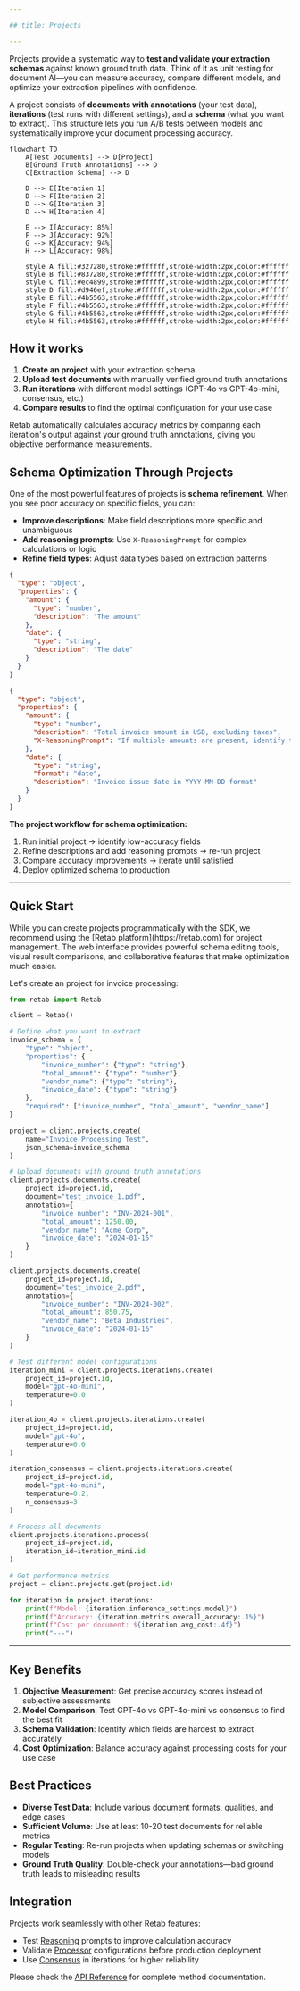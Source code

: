 ```yaml
---

## title: Projects

---
```


Projects provide a systematic way to **test and validate your extraction schemas** against known ground truth data. Think of it as unit testing for document AI—you can measure accuracy, compare different models, and optimize your extraction pipelines with confidence.

A project consists of **documents with annotations** (your test data), **iterations** (test runs with different settings), and a **schema** (what you want to extract). This structure lets you run A/B tests between models and systematically improve your document processing accuracy.


```mermaid
flowchart TD
    A[Test Documents] --> D[Project]
    B[Ground Truth Annotations] --> D
    C[Extraction Schema] --> D
    
    D --> E[Iteration 1]
    D --> F[Iteration 2] 
    D --> G[Iteration 3]
    D --> H[Iteration 4]
    
    E --> I[Accuracy: 85%]
    F --> J[Accuracy: 92%]
    G --> K[Accuracy: 94%]
    H --> L[Accuracy: 98%]
    
    style A fill:#327280,stroke:#ffffff,stroke-width:2px,color:#ffffff
    style B fill:#837280,stroke:#ffffff,stroke-width:2px,color:#ffffff
    style C fill:#ec4899,stroke:#ffffff,stroke-width:2px,color:#ffffff
    style D fill:#d946ef,stroke:#ffffff,stroke-width:2px,color:#ffffff
    style E fill:#4b5563,stroke:#ffffff,stroke-width:2px,color:#ffffff
    style F fill:#4b5563,stroke:#ffffff,stroke-width:2px,color:#ffffff
    style G fill:#4b5563,stroke:#ffffff,stroke-width:2px,color:#ffffff
    style H fill:#4b5563,stroke:#ffffff,stroke-width:2px,color:#ffffff
```

## How it works

1. **Create an project** with your extraction schema
2. **Upload test documents** with manually verified ground truth annotations
3. **Run iterations** with different model settings (GPT-4o vs GPT-4o-mini, consensus, etc.)
4. **Compare results** to find the optimal configuration for your use case

Retab automatically calculates accuracy metrics by comparing each iteration's output against your ground truth annotations, giving you objective performance measurements.

## Schema Optimization Through Projects

One of the most powerful features of projects is **schema refinement**. When you see poor accuracy on specific fields, you can:

- **Improve descriptions**: Make field descriptions more specific and unambiguous
- **Add reasoning prompts**: Use `X-ReasoningPrompt` for complex calculations or logic
- **Refine field types**: Adjust data types based on extraction patterns

<CodeGroup>

```json Before: Vague Schema
{
  "type": "object",
  "properties": {
    "amount": {
      "type": "number",
      "description": "The amount"
    },
    "date": {
      "type": "string", 
      "description": "The date"
    }
  }
}
```

```json After: Optimized Schema
{
  "type": "object",
  "properties": {
    "amount": {
      "type": "number",
      "description": "Total invoice amount in USD, excluding taxes",
      "X-ReasoningPrompt": "If multiple amounts are present, identify the final total. If currency conversion is needed, show the calculation."
    },
    "date": {
      "type": "string",
      "format": "date", 
      "description": "Invoice issue date in YYYY-MM-DD format"
    }
  }
}
```

</CodeGroup>

**The project workflow for schema optimization:**
1. Run initial project → identify low-accuracy fields
2. Refine descriptions and add reasoning prompts → re-run project  
3. Compare accuracy improvements → iterate until satisfied
4. Deploy optimized schema to production

---

## Quick Start
<Tip>
While you can create projects programmatically with the SDK, we recommend using the [Retab platform](https://retab.com) for project management. The web interface provides powerful schema editing tools, visual result comparisons, and collaborative features that make optimization much easier.
</Tip>


Let's create an project for invoice processing:

<CodeGroup>

```python Step 1: Create Project
from retab import Retab

client = Retab()

# Define what you want to extract
invoice_schema = {
    "type": "object",
    "properties": {
        "invoice_number": {"type": "string"},
        "total_amount": {"type": "number"},
        "vendor_name": {"type": "string"},
        "invoice_date": {"type": "string"}
    },
    "required": ["invoice_number", "total_amount", "vendor_name"]
}

project = client.projects.create(
    name="Invoice Processing Test",
    json_schema=invoice_schema
)
```

```python Step 2: Add Test Documents
# Upload documents with ground truth annotations
client.projects.documents.create(
    project_id=project.id,
    document="test_invoice_1.pdf",
    annotation={
        "invoice_number": "INV-2024-001",
        "total_amount": 1250.00,
        "vendor_name": "Acme Corp",
        "invoice_date": "2024-01-15"
    }
)

client.projects.documents.create(
    project_id=project.id,
    document="test_invoice_2.pdf", 
    annotation={
        "invoice_number": "INV-2024-002",
        "total_amount": 850.75,
        "vendor_name": "Beta Industries",
        "invoice_date": "2024-01-16"
    }
)
```

```python Step 3: Run Iterations
# Test different model configurations
iteration_mini = client.projects.iterations.create(
    project_id=project.id,
    model="gpt-4o-mini",
    temperature=0.0
)

iteration_4o = client.projects.iterations.create(
    project_id=project.id,
    model="gpt-4o", 
    temperature=0.0
)

iteration_consensus = client.projects.iterations.create(
    project_id=project.id,
    model="gpt-4o-mini",
    temperature=0.2,
    n_consensus=3
)

# Process all documents
client.projects.iterations.process(
    project_id=project.id,
    iteration_id=iteration_mini.id
)
```

```python Step 4: Compare Results
# Get performance metrics
project = client.projects.get(project.id)

for iteration in project.iterations:
    print(f"Model: {iteration.inference_settings.model}")
    print(f"Accuracy: {iteration.metrics.overall_accuracy:.1%}")
    print(f"Cost per document: ${iteration.avg_cost:.4f}")
    print("---")
```

</CodeGroup>

---

## Key Benefits

1. **Objective Measurement**: Get precise accuracy scores instead of subjective assessments
2. **Model Comparison**: Test GPT-4o vs GPT-4o-mini vs consensus to find the best fit
3. **Schema Validation**: Identify which fields are hardest to extract accurately
4. **Cost Optimization**: Balance accuracy against processing costs for your use case

## Best Practices

- **Diverse Test Data**: Include various document formats, qualities, and edge cases
- **Sufficient Volume**: Use at least 10-20 test documents for reliable metrics
- **Regular Testing**: Re-run projects when updating schemas or switching models
- **Ground Truth Quality**: Double-check your annotations—bad ground truth leads to misleading results

## Integration

Projects work seamlessly with other Retab features:
- Test [Reasoning](reasoning) prompts to improve calculation accuracy
- Validate [Processor](processors) configurations before production deployment  
- Use [Consensus](k-llms-consensus) in iterations for higher reliability

Please check the [API Reference](https://docs.retab.com/api-reference/projects/create) for complete method documentation.
